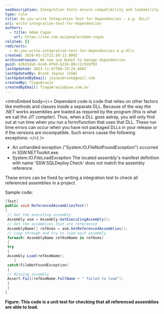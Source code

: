 ```yaml
---
seoDescription: Integration tests ensure compatibility and loadability of dependencies, such as DLLs, by verifying their existence and versions.
type: rule
title: Do you write Integration Test for Dependencies - e.g. DLLs?
uri: write-integration-test-for-dependencies
authors:
  - title: Adam Cogan
    url: https://ssw.com.au/people/adam-cogan
related: []
redirects:
  - do-you-write-integration-test-for-dependencies-e-g-dlls
created: 2020-03-11T21:59:13.000Z
archivedreason: We now use NuGet to manage dependencies
guid: 62615da5-6ce6-4f6d-b236-88cc2c918f93
lastUpdated: 2023-11-07T00:19:29.000Z
lastUpdatedBy: Brook Jeynes [SSW]
lastUpdatedByEmail: jeynesbrook@gmail.com
createdBy: TiagoAraujo
createdByEmail: TiagoAraujo@ssw.com.au
---
```


<introEmbed
  body={<>
Dependant code is code that relies on other factors like methods and classes inside a separate DLL. Because of the way the .NET works assemblies are loaded as required by the program (this is what we call the JIT compiler). Thus, when a DLL goes astray, you will only find out at run time when you run a form/function that uses that DLL. These run time errors can occur when you have not packaged DLLs in your release or if the versions are incompatible. Such errors cause the following exceptions:
  </>}
/>
- An unhandled exception ("System.IO.FileNotFoundException") occurred in SSW.NETToolkit.exe.
- System.IO.FileLoadException The located assembly's manifest definition with name 'SSW.SQLDeploy.Check' does not match the assembly reference.

These errors can be fixed by writing a integration test to check all referenced assemblies in a project.

Sample code:

```cs
[Test]
public void ReferencedAssembliesTest()
{
 // Get the executing assembly
 Assembly asm = Assembly.GetExecutingAssembly();
 // Get the assemblies that are referenced
 AssemblyName[] refAsms = asm.GetReferencedAssemblies();
 // Loop through and try to load each assembly
 foreach( AssemblyName refAsmName in refAsms)
 {
 try
 {
 Assembly.Load(refAsmName);
 	}
 catch(FileNotFoundException)
 {
 // Missing assembly
 Assert.Fail(refAsmName.FullName + " failed to load");
 }
 }
}
```

**Figure: This code is a unit test for checking that all referenced assemblies are able to load.**
